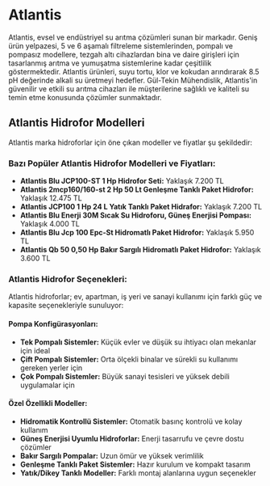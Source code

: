 # Atlantis

Atlantis, evsel ve endüstriyel su arıtma çözümleri sunan bir markadır. Geniş ürün yelpazesi, 5 ve 6 aşamalı filtreleme sistemlerinden, pompalı ve pompasız modellere, tezgah altı cihazlardan bina ve daire girişleri için tasarlanmış arıtma ve yumuşatma sistemlerine kadar çeşitlilik göstermektedir. Atlantis ürünleri, suyu tortu, klor ve kokudan arındırarak 8.5 pH değerinde alkali su üretmeyi hedefler. Gül-Tekin Mühendislik, Atlantis'in güvenilir ve etkili su arıtma cihazları ile müşterilerine sağlıklı ve kaliteli su temin etme konusunda çözümler sunmaktadır.

## Atlantis Hidrofor Modelleri

Atlantis marka hidroforlar için öne çıkan modeller ve fiyatlar şu şekildedir:

### Bazı Popüler Atlantis Hidrofor Modelleri ve Fiyatları:

- **Atlantis Blu JCP100-ST 1 Hp Hidrofor Seti:** Yaklaşık 7.200 TL
- **Atlantis 2mcp160/160-st 2 Hp 50 Lt Genleşme Tanklı Paket Hidrofor:** Yaklaşık 12.475 TL
- **Atlantis JCP100 1 Hp 24 L Yatık Tanklı Paket Hidrafor:** Yaklaşık 7.200 TL
- **Atlantis Blu Enerji 30M Sıcak Su Hidroforu, Güneş Enerjisi Pompası:** Yaklaşık 4.000 TL
- **Atlantis Blu Jcp 100 Epc-St Hidromatlı Paket Hidrofor:** Yaklaşık 5.950 TL
- **Atlantis Qb 50 0,50 Hp Bakır Sargılı Hidromatlı Paket Hidrofor:** Yaklaşık 3.600 TL

### Atlantis Hidrofor Seçenekleri:

Atlantis hidroforlar; ev, apartman, iş yeri ve sanayi kullanımı için farklı güç ve kapasite seçenekleriyle sunuluyor:

#### Pompa Konfigürasyonları:
- **Tek Pompalı Sistemler:** Küçük evler ve düşük su ihtiyacı olan mekanlar için ideal
- **Çift Pompalı Sistemler:** Orta ölçekli binalar ve sürekli su kullanımı gereken yerler için
- **Çok Pompalı Sistemler:** Büyük sanayi tesisleri ve yüksek debili uygulamalar için

#### Özel Özellikli Modeller:
- **Hidromatik Kontrollü Sistemler:** Otomatik basınç kontrolü ve kolay kullanım
- **Güneş Enerjisi Uyumlu Hidroforlar:** Enerji tasarrufu ve çevre dostu çözümler
- **Bakır Sargılı Pompalar:** Uzun ömür ve yüksek verimlilik
- **Genleşme Tanklı Paket Sistemler:** Hazır kurulum ve kompakt tasarım
- **Yatık/Dikey Tanklı Modeller:** Farklı montaj alanlarına uygun seçenekler